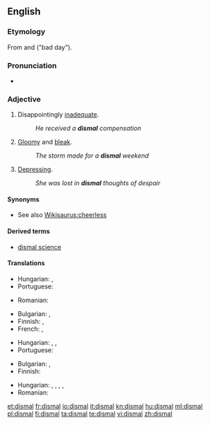 ==English==

===Etymology===
From {{etyl|la}} {{term|dies|diēs|day|lang=la}} and {{term|malus||bad|lang=la}} ("bad day").

===Pronunciation===
* {{IPA|/ˈdɪzm(ə)l/}}

===Adjective===
{{en-adj}}

# Disappointingly [[inadequate]].
#: ''He received a '''dismal''' compensation''
# [[gloomy|Gloomy]] and [[bleak]].
#: ''The storm made for a '''dismal''' weekend''
# [[depressing|Depressing]].
#: ''She was lost in '''dismal''' thoughts of despair''

====Synonyms====
* See also [[Wikisaurus:cheerless]]

====Derived terms====
* [[dismal science]]

====Translations====
{{trans-top|disappointingly inadequate}}
* Hungarian: {{t|hu|elszomorító}}, {{t|hu|sikertelen}}
* Portuguese: {{t|pt|inadequado|m}}
{{trans-mid}}
* Romanian: {{t|ro|dezamagitor de inadecvat}}
{{trans-bottom}}

{{trans-top|gloomy and bleak}}
* Bulgarian: {{t|bg|мрачен|sc=Cyrl}},  {{t|bg|неприветлив|sc=Cyrl}}
* Finnish: {{t+|fi|synkkä}}, {{t+|fi|surullinen}}
* French: {{t+|fr|morne|m|f}},  {{t+|fr|lugubre|m|f}}
{{trans-mid}}
* Hungarian: {{t+|hu|szomorú}}, {{t+|hu|sötét}}, {{t+|hu|bús}}
* Portuguese: {{t+|pt|sombrio}}
{{trans-bottom}}

{{trans-top|depressing}}
* Bulgarian: {{t|bg|тъжен|sc=Cyrl}},  {{t|bg|унил|sc=Cyrl}}
* Finnish: {{t+|fi|surullinen}}
{{trans-mid}}
* Hungarian: {{t+|hu|szomorú}}, {{t|hu|lehangoló}}, {{t+|hu|gyászos}}, {{t|hu|komor}}, {{t|hu|vigasztalan}}
* Romanian: {{t|ro|deprimant}}
{{trans-bottom}}

[[et:dismal]]
[[fr:dismal]]
[[io:dismal]]
[[it:dismal]]
[[kn:dismal]]
[[hu:dismal]]
[[ml:dismal]]
[[pl:dismal]]
[[fi:dismal]]
[[ta:dismal]]
[[te:dismal]]
[[vi:dismal]]
[[zh:dismal]]